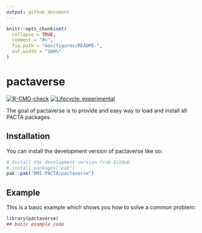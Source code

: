 ```yaml
---
output: github_document
---
```


<!-- README.md is generated from README.Rmd. Please edit that file -->

```r
knitr::opts_chunk$set(
  collapse = TRUE,
  comment = "#>",
  fig.path = "man/figures/README-",
  out.width = "100%"
)
```

# pactaverse

<!-- badges: start -->
[![R-CMD-check](https://github.com/RMI-PACTA/pactaverse/actions/workflows/R-CMD-check.yaml/badge.svg)](https://github.com/RMI-PACTA/pactaverse/actions/workflows/R-CMD-check.yaml)
[![Lifecycle: experimental](https://img.shields.io/badge/lifecycle-experimental-orange.svg)](https://lifecycle.r-lib.org/articles/stages.html#experimental)
<!-- badges: end -->

The goal of pactaverse is to provide and easy way to load and install all PACTA 
packages. 

## Installation

You can install the development version of pactaverse like so:

``` r
# Install the development version from GitHub
# install.packages("pak")
pak::pak("RMI-PACTA/pactaverse")
```

## Example

This is a basic example which shows you how to solve a common problem:

```r
library(pactaverse)
## basic example code
```
